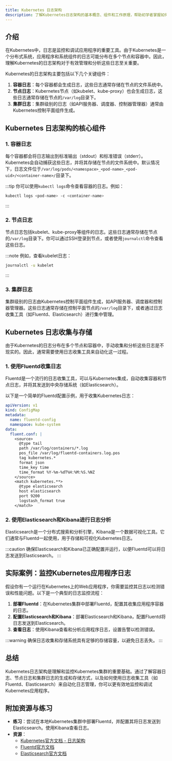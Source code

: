 ```yaml
---
title: Kubernetes 日志架构
description: 了解Kubernetes日志架构的基本概念、组件和工作原理，帮助初学者掌握如何收集、存储和分析Kubernetes集群中的日志。
---
```


## 介绍

在Kubernetes中，日志是监控和调试应用程序的重要工具。由于Kubernetes是一个分布式系统，应用程序和系统组件的日志可能分布在多个节点和容器中。因此，理解Kubernetes的日志架构对于有效管理和分析这些日志至关重要。

Kubernetes的日志架构主要包括以下几个关键组件：

1. **容器日志**：每个容器都会生成日志，这些日志通常存储在节点的文件系统中。
2. **节点日志**：Kubernetes节点（如kubelet、kube-proxy）也会生成日志，这些日志通常存储在节点的`/var/log`目录下。
3. **集群日志**：集群级别的日志（如API服务器、调度器、控制器管理器）通常由Kubernetes控制平面组件生成。

## Kubernetes 日志架构的核心组件

### 1. 容器日志

每个容器都会将日志输出到标准输出（stdout）和标准错误（stderr）。Kubernetes会自动捕获这些日志，并将其存储在节点的文件系统中。默认情况下，日志文件位于`/var/log/pods/<namespace>_<pod-name>_<pod-uid>/<container-name>/`目录下。

:::tip
你可以使用`kubectl logs`命令查看容器的日志。例如：
```bash
kubectl logs <pod-name> -c <container-name>
```
:::

### 2. 节点日志

节点日志包括kubelet、kube-proxy等组件的日志。这些日志通常存储在节点的`/var/log`目录下。你可以通过SSH登录到节点，或者使用`journalctl`命令查看这些日志。

:::note
例如，查看kubelet日志：
```bash
journalctl -u kubelet
```
:::

### 3. 集群日志

集群级别的日志由Kubernetes控制平面组件生成，如API服务器、调度器和控制器管理器。这些日志通常存储在控制平面节点的`/var/log`目录下，或者通过日志收集工具（如Fluentd、Elasticsearch）进行集中管理。

## Kubernetes 日志收集与存储

由于Kubernetes的日志分布在多个节点和容器中，手动收集和分析这些日志是不现实的。因此，通常需要使用日志收集工具来自动化这一过程。

### 1. 使用Fluentd收集日志

Fluentd是一个流行的日志收集工具，可以与Kubernetes集成，自动收集容器和节点日志，并将其发送到中央存储系统（如Elasticsearch）。

以下是一个简单的Fluentd配置示例，用于收集Kubernetes日志：

```yaml
apiVersion: v1
kind: ConfigMap
metadata:
  name: fluentd-config
  namespace: kube-system
data:
  fluent.conf: |
    <source>
      @type tail
      path /var/log/containers/*.log
      pos_file /var/log/fluentd-containers.log.pos
      tag kubernetes.*
      format json
      time_key time
      time_format %Y-%m-%dT%H:%M:%S.%NZ
    </source>
    <match kubernetes.**>
      @type elasticsearch
      host elasticsearch
      port 9200
      logstash_format true
    </match>
```

### 2. 使用Elasticsearch和Kibana进行日志分析

Elasticsearch是一个分布式搜索和分析引擎，Kibana是一个数据可视化工具。它们通常与Fluentd一起使用，用于存储和可视化Kubernetes日志。

:::caution
确保Elasticsearch和Kibana已正确配置并运行，以便Fluentd可以将日志发送到Elasticsearch。
:::

## 实际案例：监控Kubernetes应用程序日志

假设你有一个运行在Kubernetes上的Web应用程序，你需要监控其日志以检测错误和性能问题。以下是一个典型的日志监控流程：

1. **部署Fluentd**：在Kubernetes集群中部署Fluentd，配置其收集应用程序容器的日志。
2. **配置Elasticsearch和Kibana**：部署Elasticsearch和Kibana，配置Fluentd将日志发送到Elasticsearch。
3. **查看日志**：使用Kibana查看和分析应用程序日志，设置告警以检测错误。

:::warning
确保日志收集和存储系统具有足够的存储容量，以避免日志丢失。
:::

## 总结

Kubernetes日志架构是理解和监控Kubernetes集群的重要基础。通过了解容器日志、节点日志和集群日志的生成和存储方式，以及如何使用日志收集工具（如Fluentd、Elasticsearch）来自动化日志管理，你可以更有效地监控和调试Kubernetes应用程序。

## 附加资源与练习

- **练习**：尝试在本地Kubernetes集群中部署Fluentd，并配置其将日志发送到Elasticsearch。使用Kibana查看日志。
- **资源**：
  - [Kubernetes官方文档 - 日志架构](https://kubernetes.io/docs/concepts/cluster-administration/logging/)
  - [Fluentd官方文档](https://docs.fluentd.org/)
  - [Elasticsearch官方文档](https://www.elastic.co/guide/en/elasticsearch/reference/current/index.html)
